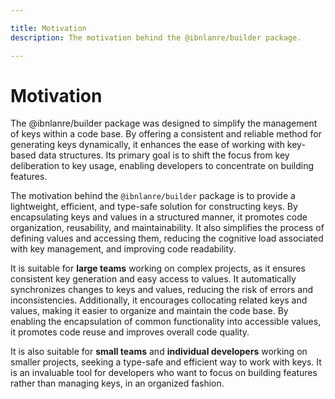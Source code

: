 ```yaml
---

title: Motivation
description: The motivation behind the @ibnlanre/builder package.

---
```


# Motivation

The @ibnlanre/builder package was designed to simplify the management of keys within a code base. By offering a consistent and reliable method for generating keys dynamically, it enhances the ease of working with key-based data structures. Its primary goal is to shift the focus from key deliberation to key usage, enabling developers to concentrate on building features.

The motivation behind the `@ibnlanre/builder` package is to provide a lightweight, efficient, and type-safe solution for constructing keys. By encapsulating keys and values in a structured manner, it promotes code organization, reusability, and maintainability. It also simplifies the process of defining values and accessing them, reducing the cognitive load associated with key management, and improving code readability.

It is suitable for **large teams** working on complex projects, as it ensures consistent key generation and easy access to values. It automatically synchronizes changes to keys and values, reducing the risk of errors and inconsistencies. Additionally, it encourages collocating related keys and values, making it easier to organize and maintain the code base. By enabling the encapsulation of common functionality into accessible values, it promotes code reuse and improves overall code quality. 

It is also suitable for **small teams** and **individual developers** working on smaller projects, seeking a type-safe and efficient way to work with keys. It is an invaluable tool for developers who want to focus on building features rather than managing keys, in an organized fashion.
